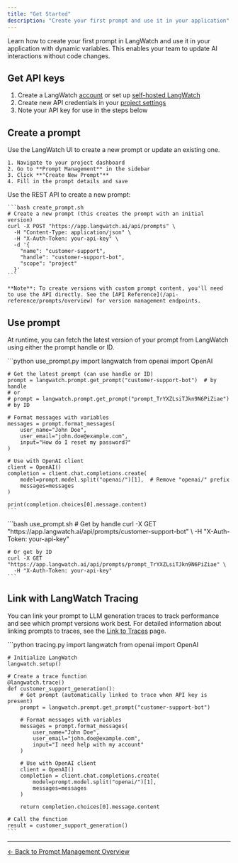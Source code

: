 ```yaml
---
title: "Get Started"
description: "Create your first prompt and use it in your application"
---
```


Learn how to create your first prompt in LangWatch and use it in your application with dynamic variables. This enables your team to update AI interactions without code changes.

## Get API keys

1. Create a LangWatch [account](https://app.langwatch.ai) or set up [self-hosted LangWatch](https://github.com/langwatch/langwatch?tab=readme-ov-file#self-hosted-%EF%B8%8F)
2. Create new API credentials in your [project settings](https://app.langwatch.ai/settings)
3. Note your API key for use in the steps below

## Create a prompt

<Tabs>
  <Tab title="LangWatch UI">
    Use the LangWatch UI to create a new prompt or update an existing one.

    1. Navigate to your project dashboard
    2. Go to **Prompt Management** in the sidebar
    3. Click **"Create New Prompt"**
    4. Fill in the prompt details and save

  </Tab>

  <Tab title="REST API">
    Use the REST API to create a new prompt:

    ```bash create_prompt.sh
    # Create a new prompt (this creates the prompt with an initial version)
    curl -X POST "https://app.langwatch.ai/api/prompts" \
      -H "Content-Type: application/json" \
      -H "X-Auth-Token: your-api-key" \
      -d '{
        "name": "customer-support",
        "handle": "customer-support-bot",
        "scope": "project"
      }'
    ```

    **Note**: To create versions with custom prompt content, you'll need to use the API directly. See the [API Reference](/api-reference/prompts/overview) for version management endpoints.

  </Tab>
</Tabs>

## Use prompt

At runtime, you can fetch the latest version of your prompt from LangWatch using either the prompt handle or ID.

<Tabs>
  <Tab title="Python SDK">
    ```python use_prompt.py
    import langwatch
    from openai import OpenAI

    # Get the latest prompt (can use handle or ID)
    prompt = langwatch.prompt.get_prompt("customer-support-bot")  # by handle
    # or
    # prompt = langwatch.prompt.get_prompt("prompt_TrYXZLsiTJkn9N6PiZiae")  # by ID

    # Format messages with variables
    messages = prompt.format_messages(
        user_name="John Doe",
        user_email="john.doe@example.com",
        input="How do I reset my password?"
    )

    # Use with OpenAI client
    client = OpenAI()
    completion = client.chat.completions.create(
        model=prompt.model.split("openai/")[1],  # Remove "openai/" prefix
        messages=messages
    )

    print(completion.choices[0].message.content)
    ```

  </Tab>

  <Tab title="REST API">
    ```bash use_prompt.sh
    # Get by handle
    curl -X GET "https://app.langwatch.ai/api/prompts/customer-support-bot" \
      -H "X-Auth-Token: your-api-key"
    
    # Or get by ID
    curl -X GET "https://app.langwatch.ai/api/prompts/prompt_TrYXZLsiTJkn9N6PiZiae" \
      -H "X-Auth-Token: your-api-key"
    ```
  </Tab>
</Tabs>

## Link with LangWatch Tracing

You can link your prompt to LLM generation traces to track performance and see which prompt versions work best. For detailed information about linking prompts to traces, see the [Link to Traces](/prompt-management/features/advanced/link-to-traces) page.

<Tabs>
  <Tab title="Python SDK">
    ```python tracing.py
    import langwatch
    from openai import OpenAI

    # Initialize LangWatch
    langwatch.setup()

    # Create a trace function
    @langwatch.trace()
    def customer_support_generation():
        # Get prompt (automatically linked to trace when API key is present)
        prompt = langwatch.prompt.get_prompt("customer-support-bot")

        # Format messages with variables
        messages = prompt.format_messages(
            user_name="John Doe",
            user_email="john.doe@example.com",
            input="I need help with my account"
        )

        # Use with OpenAI client
        client = OpenAI()
        completion = client.chat.completions.create(
            model=prompt.model.split("openai/")[1],
            messages=messages
        )

        return completion.choices[0].message.content

    # Call the function
    result = customer_support_generation()
    ```

  </Tab>

</Tabs>

---

[← Back to Prompt Management Overview](/prompt-management/overview)
